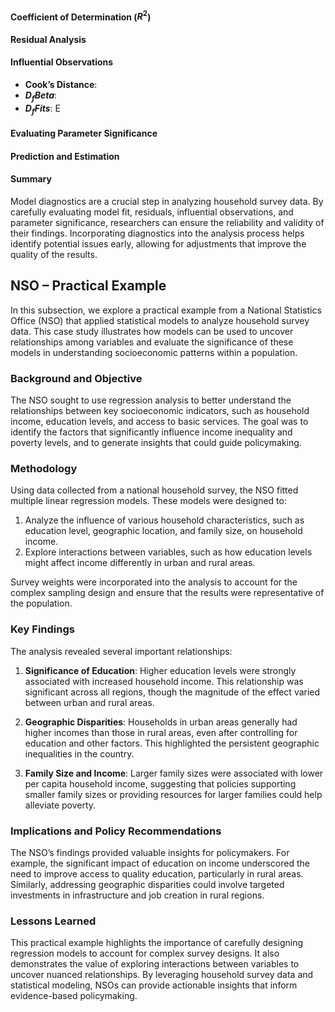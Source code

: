 
#### Coefficient of Determination ($R^2$)


#### Residual Analysis


#### Influential Observations


- **Cook's Distance**: 
- **$D_fBeta$**: 
- **$D_fFits$**: E

#### Evaluating Parameter Significance


#### Prediction and Estimation


#### Summary

Model diagnostics are a crucial step in analyzing household survey data. By carefully evaluating model fit, residuals, influential observations, and parameter significance, researchers can ensure the reliability and validity of their findings. Incorporating diagnostics into the analysis process helps identify potential issues early, allowing for adjustments that improve the quality of the results.


## NSO – Practical Example

In this subsection, we explore a practical example from a National Statistics Office (NSO) that applied statistical models to analyze household survey data. This case study illustrates how models can be used to uncover relationships among variables and evaluate the significance of these models in understanding socioeconomic patterns within a population.

### Background and Objective

The NSO sought to use regression analysis to better understand the relationships between key socioeconomic indicators, such as household income, education levels, and access to basic services. The goal was to identify the factors that significantly influence income inequality and poverty levels, and to generate insights that could guide policymaking.

### Methodology

Using data collected from a national household survey, the NSO fitted multiple linear regression models. These models were designed to:

1. Analyze the influence of various household characteristics, such as education level, geographic location, and family size, on household income.
2. Explore interactions between variables, such as how education levels might affect income differently in urban and rural areas.

Survey weights were incorporated into the analysis to account for the complex sampling design and ensure that the results were representative of the population.

### Key Findings

The analysis revealed several important relationships:

1. **Significance of Education**: Higher education levels were strongly associated with increased household income. This relationship was significant across all regions, though the magnitude of the effect varied between urban and rural areas.
   
2. **Geographic Disparities**: Households in urban areas generally had higher incomes than those in rural areas, even after controlling for education and other factors. This highlighted the persistent geographic inequalities in the country.

3. **Family Size and Income**: Larger family sizes were associated with lower per capita household income, suggesting that policies supporting smaller family sizes or providing resources for larger families could help alleviate poverty.

### Implications and Policy Recommendations

The NSO's findings provided valuable insights for policymakers. For example, the significant impact of education on income underscored the need to improve access to quality education, particularly in rural areas. Similarly, addressing geographic disparities could involve targeted investments in infrastructure and job creation in rural regions.

### Lessons Learned

This practical example highlights the importance of carefully designing regression models to account for complex survey designs. It also demonstrates the value of exploring interactions between variables to uncover nuanced relationships. By leveraging household survey data and statistical modeling, NSOs can provide actionable insights that inform evidence-based policymaking.


